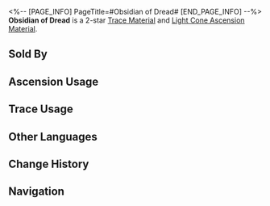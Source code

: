 <%-- [PAGE_INFO]
PageTitle=#Obsidian of Dread#
[END_PAGE_INFO] --%>
{{Item Infobox
|id          = 110151
|image       = Item Obsidian of Dread.png
|type        = Trace Material
|type2       = Light Cone Ascension Material
|invCategory = Upgrade Materials
|rarity      = 2
|effect      = 
|description = A fragment of dark matter captured from the void. Used to level up Traces slightly for {{Color|h|Nihility}} characters.
|source1     = [[Calyx (Great Mine)]]
|source2     = [[Embers Exchange]]
|source3     = [[Omni-Synthesizer]] &mdash; Material Exchange
}}
{{Description|Nothing can prove its noumenon.<br />Touch gently to hear an unclear murmur from the shard.<br /><br />''"████ ██ █ █"''}}
'''Obsidian of Dread''' is a 2-star [[Trace Material]] and [[Light Cone Ascension Material]].

==Sold By==
{{Shop Availability}}

==Ascension Usage==
{{Ascension Usage}}

==Trace Usage==
{{Trace Usage}}

==Other Languages==
{{Other Languages
|en   = Obsidian of Dread
|zhs  = 黯淡黑曜
|zht  = 黯淡黑曜
|ja   = 黯淡な黒曜
|ko   = 어두운 흑요
|es   = Obsidiana lúgubre
|fr   = Obsidienne d'effroi
|ru   = Обсидиан ужаса
|th   = Obsidian of Dread
|vi   = Ánh Đen U Tối
|de   = Obsidian der Glanzlosigkeit
|id   = Obsidian of Dread
|pt   = Obsidiana do Temor
}}

==Change History==
{{Change History|1.0}}

==Navigation==
{{Upgrade Material Navbox}}